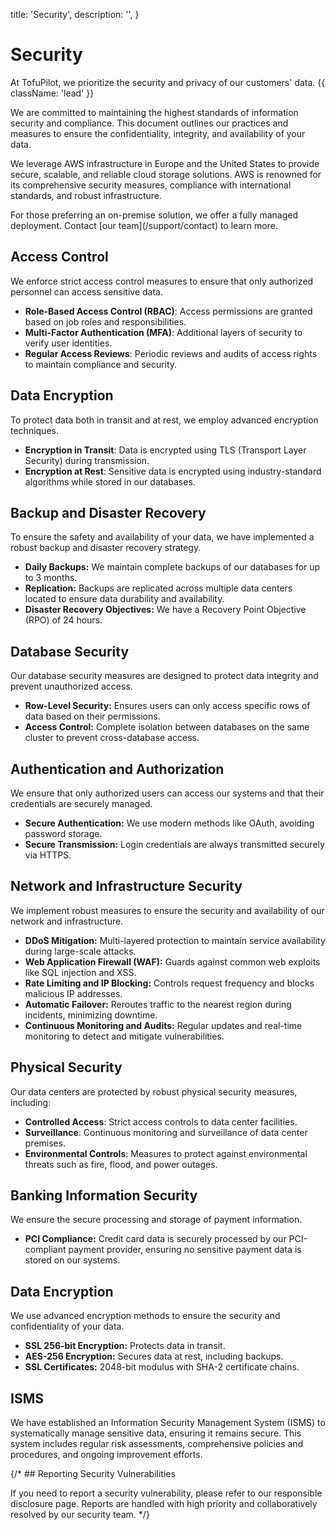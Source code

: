   title: 'Security',
  description: '',
}

# Security

At TofuPilot, we prioritize the security and privacy of our customers' data. {{ className: 'lead' }}

We are committed to maintaining the highest standards of information security and compliance. This document outlines our practices and measures to ensure the confidentiality, integrity, and availability of your data.

We leverage AWS infrastructure in Europe and the United States to provide secure, scalable, and reliable cloud storage solutions. AWS is renowned for its comprehensive security measures, compliance with international standards, and robust infrastructure.

<Note>
  For those preferring an on-premise solution, we offer a fully managed
  deployment. Contact [our team](/support/contact) to learn more.
</Note>

## Access Control

We enforce strict access control measures to ensure that only authorized personnel can access sensitive data.

- **Role-Based Access Control (RBAC)**: Access permissions are granted based on job roles and responsibilities.
- **Multi-Factor Authentication (MFA)**: Additional layers of security to verify user identities.
- **Regular Access Reviews**: Periodic reviews and audits of access rights to maintain compliance and security.

## Data Encryption

To protect data both in transit and at rest, we employ advanced encryption techniques.

- **Encryption in Transit**: Data is encrypted using TLS (Transport Layer Security) during transmission.
- **Encryption at Rest**: Sensitive data is encrypted using industry-standard algorithms while stored in our databases.

## Backup and Disaster Recovery

To ensure the safety and availability of your data, we have implemented a robust backup and disaster recovery strategy.

- **Daily Backups:** We maintain complete backups of our databases for up to 3 months.
- **Replication:** Backups are replicated across multiple data centers located to ensure data durability and availability.
- **Disaster Recovery Objectives:** We have a Recovery Point Objective (RPO) of 24 hours.

## Database Security

Our database security measures are designed to protect data integrity and prevent unauthorized access.

- **Row-Level Security:** Ensures users can only access specific rows of data based on their permissions.
- **Access Control:** Complete isolation between databases on the same cluster to prevent cross-database access.

## Authentication and Authorization

We ensure that only authorized users can access our systems and that their credentials are securely managed.

- **Secure Authentication:** We use modern methods like OAuth, avoiding password storage.
- **Secure Transmission:** Login credentials are always transmitted securely via HTTPS.

## Network and Infrastructure Security

We implement robust measures to ensure the security and availability of our network and infrastructure.

- **DDoS Mitigation:** Multi-layered protection to maintain service availability during large-scale attacks.
- **Web Application Firewall (WAF):** Guards against common web exploits like SQL injection and XSS.
- **Rate Limiting and IP Blocking:** Controls request frequency and blocks malicious IP addresses.
- **Automatic Failover:** Reroutes traffic to the nearest region during incidents, minimizing downtime.
- **Continuous Monitoring and Audits:** Regular updates and real-time monitoring to detect and mitigate vulnerabilities.

## Physical Security

Our data centers are protected by robust physical security measures, including:

- **Controlled Access**: Strict access controls to data center facilities.
- **Surveillance**: Continuous monitoring and surveillance of data center premises.
- **Environmental Controls**: Measures to protect against environmental threats such as fire, flood, and power outages.

## Banking Information Security

We ensure the secure processing and storage of payment information.

- **PCI Compliance:** Credit card data is securely processed by our PCI-compliant payment provider, ensuring no sensitive payment data is stored on our systems.

## Data Encryption

We use advanced encryption methods to ensure the security and confidentiality of your data.

- **SSL 256-bit Encryption:** Protects data in transit.
- **AES-256 Encryption:** Secures data at rest, including backups.
- **SSL Certificates:** 2048-bit modulus with SHA-2 certificate chains.

## ISMS

We have established an Information Security Management System (ISMS) to systematically manage sensitive data, ensuring it remains secure. This system includes regular risk assessments, comprehensive policies and procedures, and ongoing improvement efforts.

{/* ## Reporting Security Vulnerabilities

If you need to report a security vulnerability, please refer to our responsible disclosure page. Reports are handled with high priority and collaboratively resolved by our security team. */}

